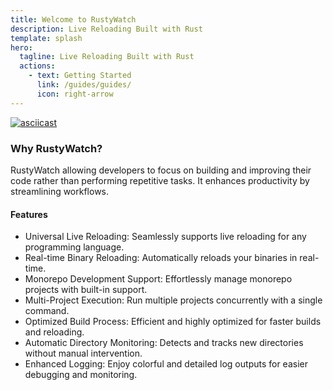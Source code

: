 ```yaml
---
title: Welcome to RustyWatch
description: Live Reloading Built with Rust
template: splash
hero:
  tagline: Live Reloading Built with Rust
  actions:
    - text: Getting Started
      link: /guides/guides/
      icon: right-arrow
---
```


[![asciicast](https://asciinema.org/a/677470.svg)](https://asciinema.org/a/677470)

### Why RustyWatch?

RustyWatch allowing developers to focus on building and improving their code rather than performing repetitive tasks. 
It enhances productivity by streamlining workflows.

#### Features

- Universal Live Reloading: Seamlessly supports live reloading for any programming language.
- Real-time Binary Reloading: Automatically reloads your binaries in real-time.
- Monorepo Development Support: Effortlessly manage monorepo projects with built-in support.
- Multi-Project Execution: Run multiple projects concurrently with a single command.
- Optimized Build Process: Efficient and highly optimized for faster builds and reloading.
- Automatic Directory Monitoring: Detects and tracks new directories without manual intervention.
- Enhanced Logging: Enjoy colorful and detailed log outputs for easier debugging and monitoring.

